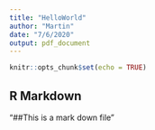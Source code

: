 ```yaml
---
title: "HelloWorld"
author: "Martin"
date: "7/6/2020"
output: pdf_document
---
```


```r
knitr::opts_chunk$set(echo = TRUE)
```

## R Markdown
"##This is a mark down file"




